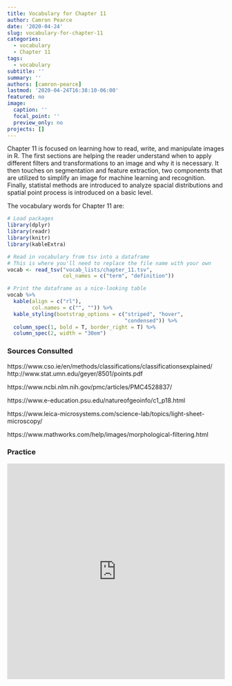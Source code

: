 ```yaml
---
title: Vocabulary for Chapter 11
author: Camron Pearce
date: '2020-04-24'
slug: vocabulary-for-chapter-11
categories:
  - vocabulary
  - Chapter 11
tags:
  - vocabulary
subtitle: ''
summary: ''
authors: [camron-pearce]
lastmod: '2020-04-24T16:38:10-06:00'
featured: no
image:
  caption: ''
  focal_point: ''
  preview_only: no
projects: []
---
```


Chapter 11 is focused on learning how to read, write, and manipulate images in R. The first sections are helping the reader understand when to apply different filters and transformations to an image and why it is necessary. It then touches on segmentation and feature extraction, two components that are utilized to simplify an image for machine learning and recognition. Finally, statistal methods are introduced to analyze spacial distributions and spatial point process is introduced on a basic level.

The vocabulary words for Chapter 11 are:

```r
# Load packages
library(dplyr)
library(readr)
library(knitr)
library(kableExtra)

# Read in vocabulary from tsv into a dataframe
# This is where you'll need to replace the file name with your own
vocab <- read_tsv("vocab_lists/chapter_11.tsv",
                  col_names = c("term", "definition"))

# Print the dataframe as a nice-looking table
vocab %>% 
  kable(align = c("rl"), 
        col.names = c("", "")) %>% 
  kable_styling(bootstrap_options = c("striped", "hover",
                                      "condensed")) %>% 
  column_spec(1, bold = T, border_right = T) %>%
  column_spec(2, width = "30em")
```

### Sources Consulted

https://www.cso.ie/en/methods/classifications/classificationsexplained/
http://www.stat.umn.edu/geyer/8501/points.pdf

https://www.ncbi.nlm.nih.gov/pmc/articles/PMC4528837/

https://www.e-education.psu.edu/natureofgeoinfo/c1_p18.html

https://www.leica-microsystems.com/science-lab/topics/light-sheet-microscopy/

https://www.mathworks.com/help/images/morphological-filtering.html

### Practice

<iframe src="https://quizlet.com/504650205/flashcards/embed?i=22uyf&x=1jj1" height="500" width="100%" style="border:0"></iframe>
